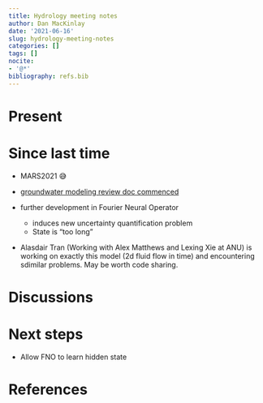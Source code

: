```yaml
---
title: Hydrology meeting notes
author: Dan MacKinlay
date: '2021-06-16'
slug: hydrology-meeting-notes
categories: []
tags: []
nocite:
- '@*'
bibliography: refs.bib
---
```


# Present


# Since last time

* MARS2021 😅
* [groundwater modeling review doc commenced](https://www.overleaf.com/3226512942vxpbqtsrggtn)
* further development in Fourier Neural Operator

  * induces new uncertainty quantification problem 
  * State is “too long”

* Alasdair Tran (Working with Alex Matthews and Lexing Xie at ANU) is working on exactly this model (2d fluid flow in time) and encountering sdimilar problems. May be worth code sharing.

# Discussions


# Next steps

* Allow FNO to learn hidden state

# References

::: {#refs}
:::

